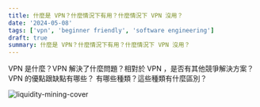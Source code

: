 ```yaml
---
title: 什麼是 VPN？什麼情況下有用？什麼情況下 VPN 沒用？
date: '2024-05-08'
tags: ['vpn', 'beginner friendly', 'software engineering']
draft: true
summary: 什麼是 VPN？什麼情況下有用？什麼情況下 VPN 沒用？
---
```


VPN 是什麼？VPN 解決了什麼問題？相對於 VPN ，是否有其他競爭解決方案？VPN 的優點跟缺點有哪些？
有哪些種類？這些種類有什麼區別？

![liquidity-mining-cover](/static/images/blockchain/328609328-b1d82bbb-e090-4ebd-9452-354e9cc6d0bf.png)
